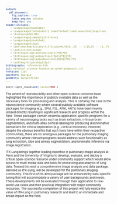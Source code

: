 ```yaml
---
output:
  pdf_document:
    fig_caption: true
    latex_engine: xelatex
    keep_tex: yes
header-includes:
   - \usepackage{booktabs}
   - \usepackage[font={small},labelfont=bf,labelsep=colon]{caption}
   - \linespread{0.89}
   - \usepackage[compact]{titlesec}
   - \usepackage{enumitem}
   - \usepackage{tikz}
   - \def\checkmark{\tikz\fill[scale=0.4](0,.35) -- (.25,0) -- (1,.7) -- (.25,.15) -- cycle;}
   - \setlist{nolistsep}
   - \titlespacing{\section}{2pt}{*0}{*0}
   - \titlespacing{\subsection}{2pt}{*0}{*0}
   - \titlespacing{\subsubsection}{2pt}{*0}{*0}
   - \setlength{\parskip}{3pt}
bibliography: references.bib
csl: national-science-foundation-grant-proposals.csl
fontsize: 11pt
mainfont: Georgia
geometry: margin=0.5in
---
```


<!--
   - \setlength{\parskip}{3pt}
   - \setlength{\topsep}{0pt}
   - \setlength{\partopsep}{0pt}
   - \setlength{\itemsep}{0pt}
   - \setlength{\floatsep}{0pt}
   - \setlength{\intextsep}{2pt}
   - \setlength{\abovecaptionskip}{2pt}
   - \setlength{\belowcaptionskip}{0pt}
-->


<style type="text/css">
body,
code.bash{
  font-size: 8px;
}
pre {
  font-size: 8px
}
</style>

<!-- https://grants.nih.gov/grants/ElectronicReceipt/pdf_guidelines.htm -->


```r
knitr::opts_chunk$set( cache=TRUE )
```

\pagenumbering{gobble}

\begin{center}
{\bf Summary}
\end{center}

The advent of reproducibility and other open-science concerns have highlighted the importance of publicly available data as well as the necessary tools for processing and analysis. This is certainly the case in the neuroscience community where several publicly available software packages for imaging (e.g., SPM, FSL, AFNI, ANTs) have been heavily utilized directly resulting in significant research and progress within the field.  These packages contain essential application-specific programs for a variety of neuroimaging tasks such as brain extraction, $n$-tissue brain segmentation, and multi-atlas cortical labeling for producing discriminative biomarkers for clinical exploration (e.g., cortical thickness).  However, despite the obvious benefits that such tools have within their respective communities, there are no analogous packages for the pulmonary imaging community where relevant programs would address such functionality as lung extraction, lobe and airway segmentation, and kinematic inference via image registration.

ITK-Lung brings together leading expertise in pulmonary image analysis at Penn and the University of Virginia to develop, evaluate, and deploy a critical open-science resource under community support which would allow access to multi-modal data and tools for processing and analysis of lung data. Toward this end, a comprehensive image analysis and data package, denoted as ITK-Lung, will be developed for the pulmonary imaging community.  This first-of-its-kind package will be enhanced by data-specific tuning that will accommodate a variety of user backgrounds and needs. These developments will be evaluated through their application to real-world use cases and their practical integration with major community resources. The successful completion of this project will fully realize the value of ITK-Lung in pulmonary research and lead to an immediate and broad impact on the field.
